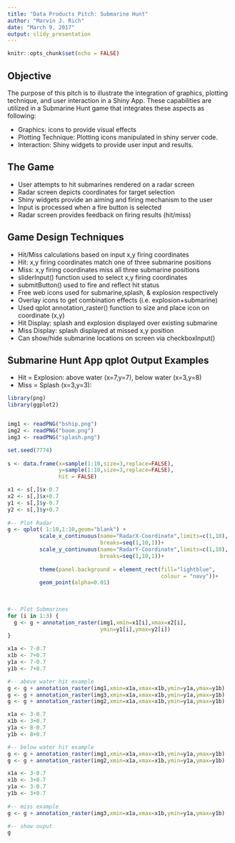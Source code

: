 ```yaml
---
title: "Data Products Pitch: Submarine Hunt"
author: "Marvin J. Rich"
date: "March 9, 2017"
output: slidy_presentation
---
```


```r
knitr::opts_chunk$set(echo = FALSE)
```
## Objective
The purpose of this pitch is to illustrate the integration of graphics, plotting technique, and user interaction in a Shiny App. These capabilities are utilized in a Submarine Hunt game that integrates these aspects as following:   

- Graphics: icons to provide visual effects
- Plotting Technique: Plotting icons manipulated in shiny server code.
- Interaction: Shiny widgets to provide user input and results.  

## The Game

- User attempts to hit submarines rendered on a radar screen
- Radar screen depicts coordinates for target selection
- Shiny widgets provide an aiming and firing mechanism to the user
- Input is processed when a fire button is selected
- Radar screen provides feedback on firing results (hit/miss)

## Game Design Techniques

- Hit/Miss calculations based on input x,y firing coordinates
- Hit: x,y firing coordinates match one of three submarine positions
- Miss: x,y firing coordinates miss all three submarine positions
- sliderInput() function used to select x,y firing coordinates
- submitButton() used to fire and reflect hit status
- Free web icons used for submarine,splash, & explosion respectively
- Overlay icons to get combination effects (i.e. explosion+submarine)
- Used qplot annotation_raster() function to size and place icon on coordinate (x,y)
- Hit Display: splash and explosion displayed over existing submarine 
- Miss Display: splash displayed at missed x,y position
- Can show/hide submarine locations on screen via checkboxInput()

## Submarine Hunt App qplot Output Examples    
  
 - Hit = Explosion: above water (x=7,y=7), below water (x=3,y=8) 
 - Miss = Splash (x=3,y=3):

```r
library(png)
library(ggplot2)


img1 <- readPNG("bship.png")
img2 <- readPNG("boom.png")
img3 <- readPNG("splash.png")

set.seed(7774)
  
s <- data.frame(x=sample(1:10,size=3,replace=FALSE),
                y=sample(1:10,size=3,replace=FALSE),
                hit = FALSE)

x1 <- s[,]$x-0.7
x2 <- s[,]$x+0.7
y1 <- s[,]$y-0.7
y2 <- s[,]$y+0.7
      
#-- Plot Radar       
g <- qplot( 1:10,1:10,geom="blank") + 
          scale_x_continuous(name="RadarX-Coordinate",limits=c(1,10),
                             breaks=seq(1,10,1))+
          scale_y_continuous(name="RadarY-Coordinate",limits=c(1,10),
                             breaks=seq(1,10,1))+
        
          theme(panel.background = element_rect(fill="lightblue",
                                                colour = "navy"))+
          geom_point(alpha=0.01)
    
     
      
#-- Plot Submarines        
for (i in 1:3) {
  g <- g + annotation_raster(img1,xmin=x1[i],xmax=x2[i],
                             ymin=y1[i],ymax=y2[i]) 
}

x1a <- 7-0.7
x1b <- 7+0.7
y1a <- 7-0.7
y1b <- 7+0.7

#-- above water hit example
g <- g + annotation_raster(img1,xmin=x1a,xmax=x1b,ymin=y1a,ymax=y1b)
g <- g + annotation_raster(img3,xmin=x1a,xmax=x1b,ymin=y1a,ymax=y1b)
g <- g + annotation_raster(img2,xmin=x1a,xmax=x1b,ymin=y1a,ymax=y1b)

x1a <- 3-0.7
x1b <- 3+0.7
y1a <- 8-0.7
y1b <- 8+0.7

#-- below water hit example
g <- g + annotation_raster(img1,xmin=x1a,xmax=x1b,ymin=y1a,ymax=y1b)
g <- g + annotation_raster(img2,xmin=x1a,xmax=x1b,ymin=y1a,ymax=y1b)

x1a <- 3-0.7
x1b <- 3+0.7
y1a <- 3-0.7
y1b <- 3+0.7
                          
#-- miss example
g <- g + annotation_raster(img3,xmin=x1a,xmax=x1b,ymin=y1a,ymax=y1b)

#-- show ouput                    
g   
 
```



